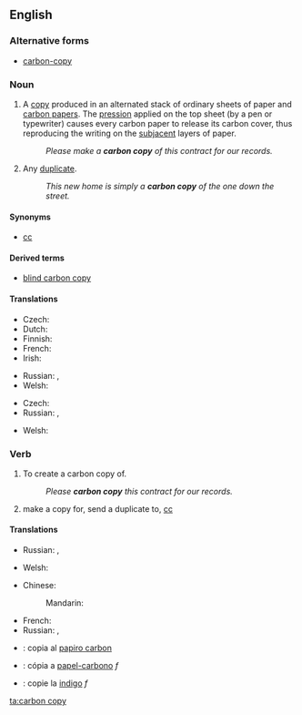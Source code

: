 ==English==
{{wikipedia|carbon copying}}

===Alternative forms===
* [[carbon-copy]]

===Noun===
{{en-noun|sg=[[carbon]] [[copy]]|carbon copies}}

# A [[copy]] produced in an alternated stack of ordinary sheets of paper and [[carbon paper]]s. The [[pression]] applied on the top sheet (by a pen or typewriter) causes every carbon paper to release its carbon cover, thus reproducing the writing on the [[subjacent]] layers of paper.
#: ''Please make a '''carbon copy''' of this contract for our records.''
# Any [[duplicate]].
#: ''This new home is simply a '''carbon copy''' of the one down the street.''

====Synonyms====
* [[cc]]

====Derived terms====
* [[blind carbon copy]]

====Translations====
{{trans-top|a copy}}
* Czech: {{t-|cs|průklep|m}}
* Dutch: {{t-|nl|doorslag|m}}
* Finnish: {{t-|fi|hiilikopio}}
* French: {{t+|fr|copie|f}}
* Irish: {{t-|ga|cóip charbóin|f|xs=Irish}}
{{trans-mid}}
* Russian: {{t|ru|копия|f|tr=kópija}}, {{t|ru|копия через копирку|f|tr=kópija čérez kopírku}}
* Welsh: {{t|cy|copi carbon|m|xs=Welsh}}
{{trans-bottom}}

{{trans-top|duplicate}}
* Czech: {{t-|cs|kopie|f}}
* Russian: {{t|ru|копия|f|tr=kópija}}, {{t|ru|дубликат|m|tr=dublikát}}
{{trans-mid}}
* Welsh: {{t|cy|copi carbon|m|xs=Welsh}}
{{trans-bottom}}

===Verb===
{{en-verb|inf=to [[carbon]] [[copy]]|carbon copies|carbon copying|carbon copied|carbon copied}}

# To create a carbon copy of.
#: ''Please '''carbon copy''' this contract for our records.''
# {{internet}} make a copy for, send a duplicate to, [[cc]]

====Translations====
{{trans-top|to create a carbon copy of}}
* Russian: {{t|ru|копировать|tr=kopírovat'}} {{impf}}, {{t|ru|скопировать|tr=skopírovat'}} {{pf.}}
{{trans-mid}}
* Welsh: {{t|cy|carbon gopïo|xs=Welsh}}
{{trans-bottom}}

{{trans-top|cc (email)}}
* Chinese:
*: Mandarin: {{t|cmn|抄送|tr=chāosòng|sc=Hani}}
{{trans-mid}}
* French: {{t|fr|Copie Carbon|f}}
* Russian: {{t|ru|посылать копию|tr=posylát' kópiju}} {{impf}}, {{t|ru|послать копию|tr=poslát' kópiju}} {{pf.}}
{{trans-bottom}}

{{checktrans}}
* {{ttbc|Interlingua}}: copia al [[papiro carbon]]
* {{ttbc|pt}}: cópia a [[papel-carbono]] ''f''
* {{ttbc|ro}}: copie la [[indigo]] ''f''

[[ta:carbon copy]]